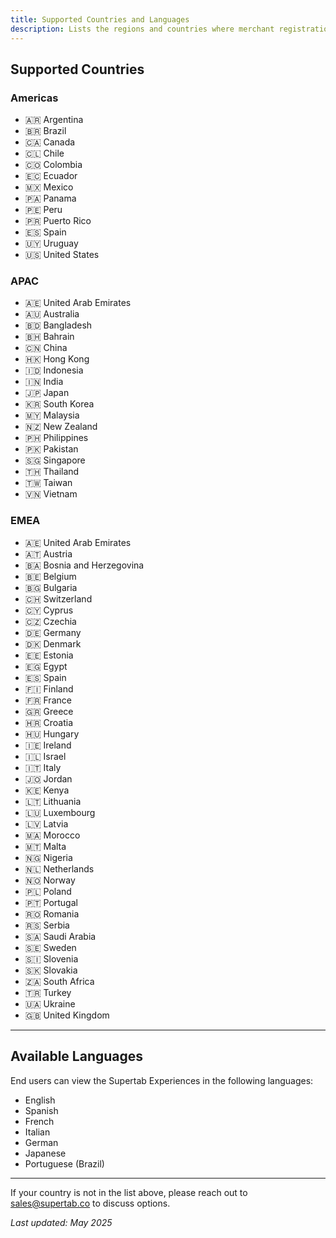 ```yaml
---
title: Supported Countries and Languages
description: Lists the regions and countries where merchant registration is currently supported. Additionally, it details the languages that Supertab Experiences supports.
---
```


## Supported Countries

### Americas

<div style={{ columns: 2, gap: '2rem' }}>

* 🇦🇷 Argentina
* 🇧🇷 Brazil
* 🇨🇦 Canada
* 🇨🇱 Chile
* 🇨🇴 Colombia
* 🇪🇨 Ecuador
* 🇲🇽 Mexico
* 🇵🇦 Panama
* 🇵🇪 Peru
* 🇵🇷 Puerto Rico
* 🇪🇸 Spain
* 🇺🇾 Uruguay
* 🇺🇸 United States

</div>

### APAC

<div style={{ columns: 2, gap: '2rem' }}>

* 🇦🇪 United Arab Emirates
* 🇦🇺 Australia
* 🇧🇩 Bangladesh
* 🇧🇭 Bahrain
* 🇨🇳 China
* 🇭🇰 Hong Kong
* 🇮🇩 Indonesia
* 🇮🇳 India
* 🇯🇵 Japan
* 🇰🇷 South Korea
* 🇲🇾 Malaysia
* 🇳🇿 New Zealand
* 🇵🇭 Philippines
* 🇵🇰 Pakistan
* 🇸🇬 Singapore
* 🇹🇭 Thailand
* 🇹🇼 Taiwan
* 🇻🇳 Vietnam

</div>

### EMEA

<div style={{ columns: 2, gap: '2rem' }}>

* 🇦🇪 United Arab Emirates
* 🇦🇹 Austria
* 🇧🇦 Bosnia and Herzegovina
* 🇧🇪 Belgium
* 🇧🇬 Bulgaria
* 🇨🇭 Switzerland
* 🇨🇾 Cyprus
* 🇨🇿 Czechia
* 🇩🇪 Germany
* 🇩🇰 Denmark
* 🇪🇪 Estonia
* 🇪🇬 Egypt
* 🇪🇸 Spain
* 🇫🇮 Finland
* 🇫🇷 France
* 🇬🇷 Greece
* 🇭🇷 Croatia
* 🇭🇺 Hungary
* 🇮🇪 Ireland
* 🇮🇱 Israel
* 🇮🇹 Italy
* 🇯🇴 Jordan
* 🇰🇪 Kenya
* 🇱🇹 Lithuania
* 🇱🇺 Luxembourg
* 🇱🇻 Latvia
* 🇲🇦 Morocco
* 🇲🇹 Malta
* 🇳🇬 Nigeria
* 🇳🇱 Netherlands
* 🇳🇴 Norway
* 🇵🇱 Poland
* 🇵🇹 Portugal
* 🇷🇴 Romania
* 🇷🇸 Serbia
* 🇸🇦 Saudi Arabia
* 🇸🇪 Sweden
* 🇸🇮 Slovenia
* 🇸🇰 Slovakia
* 🇿🇦 South Africa
* 🇹🇷 Turkey
* 🇺🇦 Ukraine
* 🇬🇧 United Kingdom

</div>


---

## Available Languages

End users can view the Supertab Experiences in the following languages:

* English
* Spanish
* French
* Italian
* German
* Japanese
* Portuguese (Brazil)

---

If your country is not in the list above, please reach out to sales@supertab.co to discuss options.

*Last updated: May 2025*
